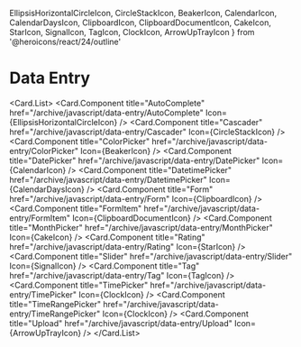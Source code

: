   EllipsisHorizontalCircleIcon,
  CircleStackIcon,
  BeakerIcon,
  CalendarIcon,
  CalendarDaysIcon,
  ClipboardIcon,
  ClipboardDocumentIcon,
  CakeIcon,
  StarIcon,
  SignalIcon,
  TagIcon,
  ClockIcon,
  ArrowUpTrayIcon
} from '@heroicons/react/24/outline'

# Data Entry

<Card.List>
  <Card.Component
    title="AutoComplete"
    href="/archive/javascript/data-entry/AutoComplete"
    Icon={EllipsisHorizontalCircleIcon}
  />
  <Card.Component
    title="Cascader"
    href="/archive/javascript/data-entry/Cascader"
    Icon={CircleStackIcon}
  />
  <Card.Component
    title="ColorPicker"
    href="/archive/javascript/data-entry/ColorPicker"
    Icon={BeakerIcon}
  />
  <Card.Component
    title="DatePicker"
    href="/archive/javascript/data-entry/DatePicker"
    Icon={CalendarIcon}
  />
  <Card.Component
    title="DatetimePicker"
    href="/archive/javascript/data-entry/DatetimePicker"
    Icon={CalendarDaysIcon}
  />
  <Card.Component
    title="Form"
    href="/archive/javascript/data-entry/Form"
    Icon={ClipboardIcon}
  />
  <Card.Component
    title="FormItem"
    href="/archive/javascript/data-entry/FormItem"
    Icon={ClipboardDocumentIcon}
  />
  <Card.Component
    title="MonthPicker"
    href="/archive/javascript/data-entry/MonthPicker"
    Icon={CakeIcon}
  />
  <Card.Component
    title="Rating"
    href="/archive/javascript/data-entry/Rating"
    Icon={StarIcon}
  />
  <Card.Component
    title="Slider"
    href="/archive/javascript/data-entry/Slider"
    Icon={SignalIcon}
  />
  <Card.Component
    title="Tag"
    href="/archive/javascript/data-entry/Tag"
    Icon={TagIcon}
  />
  <Card.Component
    title="TimePicker"
    href="/archive/javascript/data-entry/TimePicker"
    Icon={ClockIcon}
  />
  <Card.Component
    title="TimeRangePicker"
    href="/archive/javascript/data-entry/TimeRangePicker"
    Icon={ClockIcon}
  />
  <Card.Component
    title="Upload"
    href="/archive/javascript/data-entry/Upload"
    Icon={ArrowUpTrayIcon}
  />
</Card.List>
